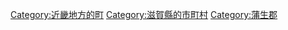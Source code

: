 {{Commonscat|Hino, Shiga}}
{{Catmore}}

{{DEFAULTSORT:Hino}}
[[Category:近畿地方的町|Category:近畿地方的町]]
[[Category:滋賀縣的市町村|Category:滋賀縣的市町村]]
[[Category:蒲生郡|Category:蒲生郡]]